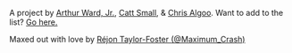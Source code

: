 A project by [Arthur Ward, Jr.](https://quantumbox.itch.io/), [Catt Small](https://cattsmall.com), & [Chris Algoo](https://chrisalgoo.com). 
Want to add to the list? [Go here.](https://github.com/QuantumBox/blackgamedevs#want-to-add-someone-to-the-list) 

Maxed out with love by [Réjon Taylor-Foster (@Maximum_Crash)](https://rejontaylor.com)
